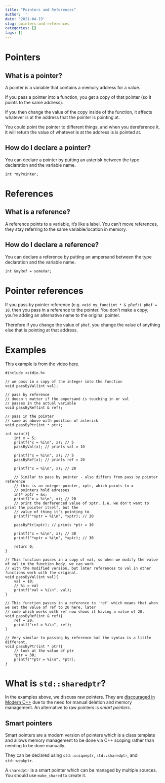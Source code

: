 ```yaml
---
title: "Pointers and References"
author: ''
date: '2021-04-19'
slug: pointers-and-references
categories: []
tags: []
---
```


# Pointers

## What is a pointer?

A pointer is a variable that contains a memory address for a value.

If you pass a pointer into a function, you get a copy of that pointer (so it points to the same address).

If you then change the value of the copy inside of the function, it affects whatever is at the address that the pointer is pointing at.

You could point the pointer to different things, and when you dereference it, it will return the value of whatever is at the address is is pointed at.

## How do I declare a pointer?

You can declare a pointer by putting an asterisk between the type declaration and the variable name.

```Rcpp
int *myPointer;
```

# References

## What is a reference?

A reference points to a variable, it's like a label. You can't move references, they stay referring to the same variable/location in memory.

## How do I declare a reference?

You can declare a reference by putting an ampersand between the type declaration and the variable name.

```Rcpp
int &myRef = someVar;
```

# Pointer references

If you pass by pointer reference (e.g. `void my_func(int * & pRef)) pRef = 10`, then you pass in a reference to the pointer.  You don't make a copy; you're adding an alternative name to the original pointer.

Therefore if you change the value of `pRef`, you change the value of anything else that is pointing at that address.

# Examples

This example is from the video [here](https://www.youtube.com/watch?v=UWYnUGnChhA).

```Rcpp
#include <stdio.h>

// we pass in a copy of the integer into the function
void passByVal(int val);

// pass by reference
// doesn't matter if the ampersand is touching in or val
// passes in the actual variable
void passByRef(int & ref);

// pass in the pointer
// same as above with position of asterisk
void passByPtr(int * ptr);

int main(){
    int x = 5;
    printf("x = %i\n", x); // 5
    passByVal(x); // prints val = 10

    printf("x = %i\n", x); // 5
    passByRef(x); // prints ref = 20

    printf("x = %i\n", x); // 20

    // Similar to pass by pointer - also differs from pass by pointer reference
    // this is an integer pointer, xptr, which points to x
    // pointers hold adresses
    int* xptr = &x;
    printf("x = %i\n", x); // 20
    // print the derferenced value of xptr, i.e. we don't want to print the pointer itself, but the
    // value of thing it's pointing to
    printf("*xptr = %i\n", *xptr); // 20

    passByPtr(xptr); // prints *ptr = 30

    printf("x = %i\n", x); // 30
    printf("*xptr = %i\n", *xptr); // 30

    return 0;
}

// This function passes in a copy of val, so when we modify the value of val in the function body, we can work 
// with the modified version, but later references to val in other functions work with the original.
void passByVal(int val){
    val = 10;
    // %i = val
    printf("val = %i\n", val);
}

// This function passes in a reference to 'ref' which means that when we set the value of ref to 20 here, later
// code which works with ref now shows it having a value of 20.
void passByRef(int & ref){
    ref = 20;
    printf("ref = %i\n", ref);
}

// Very similar to passing by reference but the syntax is a little different.  
void passByPtr(int * ptr){
    // look at the value of ptr
    *ptr = 30;
    printf("*ptr = %i\n", *ptr);
}

```

# What is `std::sharedptr`?

In the examples above, we discuss raw pointers.  They are [discouraged in Modern C++](https://docs.microsoft.com/en-us/cpp/cpp/pointers-cpp?view=msvc-160) due to the need for manual deletion and memory management.  An alternative to raw pointers is _smart pointers_.  

## Smart pointers

Smart pointers are a modern version of pointers which is a class template and allows memory management to be done via C++ scoping rather than needing to be done manually.

They can be declared using `std::uniqueptr`, `std::sharedptr`, and `std::weakptr`.

A `sharedptr` is a smart pointer which can be managed by multiple sources.  You should use `make_shared` to create it.


